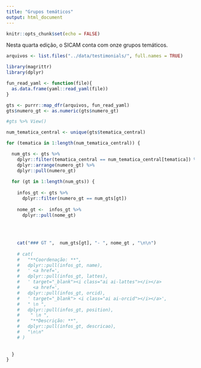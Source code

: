 ```yaml
---
title: "Grupos temáticos"
output: html_document
---
```


```r
knitr::opts_chunk$set(echo = FALSE)
```

<link rel="stylesheet" href="https://cdn.jsdelivr.net/gh/jpswalsh/academicons@1/css/academicons.min.css">


Nesta quarta edição, o SICAM conta com onze grupos temáticos. 

```r
arquivos <- list.files("../data/testimonials/", full.names = TRUE)

library(magrittr)
library(dplyr)

fun_read_yaml <- function(file){
  as.data.frame(yaml::read_yaml(file))
}

gts <- purrr::map_dfr(arquivos, fun_read_yaml)
gts$numero_gt <- as.numeric(gts$numero_gt)

#gts %>% View()

```

```r
num_tematica_central <- unique(gts$tematica_central)

for (tematica in 1:length(num_tematica_central)) {

  num_gts <- gts %>%
    dplyr::filter(tematica_central == num_tematica_central[tematica]) %>% 
    dplyr::arrange(numero_gt) %>% 
    dplyr::pull(numero_gt)
  
  for (gt in 1:length(num_gts)) {
    
    infos_gt <- gts %>%
      dplyr::filter(numero_gt == num_gts[gt]) 
   
    nome_gt <-  infos_gt %>%
      dplyr::pull(nome_gt)
    
    
 
    
    cat("### GT ",  num_gts[gt], "- ", nome_gt , "\n\n")
    
    # cat(
    #   "**Coordenação: **",
    #   dplyr::pull(infos_gt, name),
    #   ' <a href=',
    #   dplyr::pull(infos_gt, lattes),
    #   ' target="_blank"><i class="ai ai-lattes"></i></a>
    #     <a href=',
    #   dplyr::pull(infos_gt, orcid),
    #   ' target="_blank"> <i class="ai ai-orcid"></i></a>',
    #   " \n ",
    #   dplyr::pull(infos_gt, position),
    #    " \n ",
    #    "**Descrição: **",
    #   dplyr::pull(infos_gt, descricao),
    #   "\n\n"
    # )
    
    
  }
}
```


